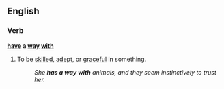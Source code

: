 ==English==

===Verb===
'''[[have]] a [[way]] [[with]]'''
# {{idiom}} To be [[skilled]], [[adept]], or [[graceful]] in something.
#:''She '''has a way with''' animals, and they seem instinctively to trust her.''